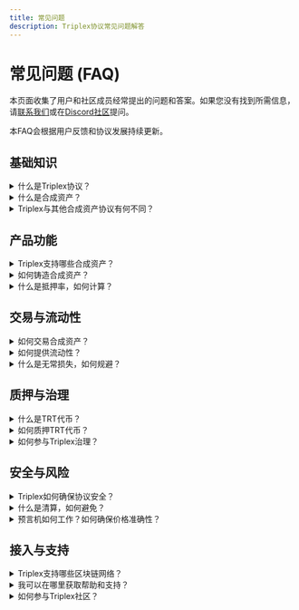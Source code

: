```yaml
---
title: 常见问题
description: Triplex协议常见问题解答
---
```



# 常见问题 (FAQ)

本页面收集了用户和社区成员经常提出的问题和答案。如果您没有找到所需信息，请[联系我们](mailto:support@triplex.io)或在[Discord社区](https://discord.gg/triplex)提问。

<Callout type="info">
  本FAQ会根据用户反馈和协议发展持续更新。
</Callout>

## 基础知识

<details className="rounded-lg border border-gray-200 p-4 dark:border-neutral-800 my-4">
  <summary className="font-medium cursor-pointer">
    什么是Triplex协议？
  </summary>
  <div className="mt-4">
    Triplex是基于Move语言构建的下一代合成资产流动性协议，通过去中心化架构重塑衍生品市场基础设施。该协议允许用户通过超额抵押机制，安全铸造各种合成资产，包括加密货币（sBTC、sETH）、法币（sUSD）、原生代币（sAPT）和现实世界资产的链上映射。
  </div>
</details>

<details className="rounded-lg border border-gray-200 p-4 dark:border-neutral-800 my-4">
  <summary className="font-medium cursor-pointer">
    什么是合成资产？
  </summary>
  <div className="mt-4">
    合成资产是代表其他资产价值的数字代币，由智能合约创建和维护。这些代币能追踪底层资产（如比特币、黄金或股票）的价格，而无需实际持有这些资产。通过合成资产，用户可以在区块链上获得传统资产的价格敞口，享受24/7交易和无国界访问等好处。
  </div>
</details>

<details className="rounded-lg border border-gray-200 p-4 dark:border-neutral-800 my-4">
  <summary className="font-medium cursor-pointer">
    Triplex与其他合成资产协议有何不同？
  </summary>
  <div className="mt-4">
    Triplex的主要差异点包括：
    
    - **基于Move语言构建**：提供更高的安全性和性能
    - **创新的超额抵押机制**：优化资本效率同时保持系统安全性
    - **多链支持**：原生支持多个区块链网络
    - **高精度预言机网络**：确保准确实时的价格发现
    - **模块化架构**：灵活定制和扩展的能力
    - **去中心化治理**：完全由社区控制的参数调整和升级
  </div>
</details>

## 产品功能

<details className="rounded-lg border border-gray-200 p-4 dark:border-neutral-800 my-4">
  <summary className="font-medium cursor-pointer">
    Triplex支持哪些合成资产？
  </summary>
  <div className="mt-4">
    Triplex当前支持以下类别的合成资产：
    
    - **加密货币**：sBTC、sETH、sBNB等
    - **法币**：sUSD、sEUR、sJPY等
    - **原生代币**：sAPT、sSUI等
    - **商品**：sGOLD、sSILVER等
    - **股票**：计划中（需要法律合规评估）
    
    我们会根据社区需求和治理决策持续扩展支持的资产类型。
  </div>
</details>

<details className="rounded-lg border border-gray-200 p-4 dark:border-neutral-800 my-4">
  <summary className="font-medium cursor-pointer">
    如何铸造合成资产？
  </summary>
  <div className="mt-4">
    铸造合成资产的基本步骤：
    
    1. 连接您的钱包到Triplex平台
    2. 存入抵押品（支持BTC、ETH、USDC等）
    3. 选择要铸造的合成资产类型
    4. 确定铸造数量（需符合最低抵押率要求）
    5. 确认交易并签名
    
    铸造后，合成资产会直接发送到您的钱包中，您可以持有、交易或用于其他DeFi活动。
  </div>
</details>

<details className="rounded-lg border border-gray-200 p-4 dark:border-neutral-800 my-4">
  <summary className="font-medium cursor-pointer">
    什么是抵押率，如何计算？
  </summary>
  <div className="mt-4">
    抵押率是指您存入的抵押品价值与铸造的合成资产价值之比，计算公式为：
    
    ```
    抵押率 = (抵押品价值 / 合成资产价值) × 100%
    ```
    
    例如，如果您存入价值1500美元的ETH，并铸造价值1000美元的sBTC，您的抵押率为150%。
    
    Triplex要求不同合成资产有不同的最低抵押率（通常在150%-250%之间），以确保系统安全性。当抵押率低于清算阈值时，您的头寸可能面临清算风险。
  </div>
</details>

## 交易与流动性

<details className="rounded-lg border border-gray-200 p-4 dark:border-neutral-800 my-4">
  <summary className="font-medium cursor-pointer">
    如何交易合成资产？
  </summary>
  <div className="mt-4">
    在Triplex平台上交易合成资产：
    
    1. 连接您的钱包
    2. 导航至"交易"页面
    3. 选择交易对（如sBTC/sUSD）
    4. 输入交易数量
    5. 确认交易详情
    6. 签名交易并等待确认
    
    Triplex的交易平台支持合成资产之间的交易，以及合成资产与原生资产之间的交换。
  </div>
</details>

<details className="rounded-lg border border-gray-200 p-4 dark:border-neutral-800 my-4">
  <summary className="font-medium cursor-pointer">
    如何提供流动性？
  </summary>
  <div className="mt-4">
    提供流动性的步骤：
    
    1. 连接钱包
    2. 访问"流动性"页面
    3. 选择要提供流动性的资产对
    4. 输入两种资产的数量
    5. 确认并签名交易
    
    提供流动性后，您会收到LP代币，代表您在流动性池中的份额。LP代币可以持有以赚取交易费分成，也可用于质押获得额外的TRT奖励。
  </div>
</details>

<details className="rounded-lg border border-gray-200 p-4 dark:border-neutral-800 my-4">
  <summary className="font-medium cursor-pointer">
    什么是无常损失，如何规避？
  </summary>
  <div className="mt-4">
    无常损失是指当您提供流动性时，由于资产价格相对变化导致的潜在损失，与单纯持有这些资产相比。
    
    规避无常损失的策略：
    
    - 为价格相关性高的资产对提供流动性（如稳定币对）
    - 在波动性较低的市场环境中提供流动性
    - 长期提供流动性，让交易费收入抵消无常损失
    - 使用Triplex的单边流动性池（某些特定池不受无常损失影响）
    - 考虑使用Triplex的无常损失保险机制（即将推出）
    
    您可以使用我们的[无常损失计算器](/provideLiquidity/calculator)评估潜在风险。
  </div>
</details>

## 质押与治理

<details className="rounded-lg border border-gray-200 p-4 dark:border-neutral-800 my-4">
  <summary className="font-medium cursor-pointer">
    什么是TRT代币？
  </summary>
  <div className="mt-4">
    TRT（Triplex Token）是Triplex协议的治理和实用代币，主要功能包括：
    
    - 协议治理：持有者可投票决定协议参数和升级
    - 费用分成：质押TRT可获得协议产生的交易费分成
    - 流动性挖矿：为协议提供流动性可获得TRT奖励
    - 参与生态系统：访问高级功能和服务
    
    TRT的总供应量为1亿枚，分配方案包括社区分发、团队和投资者分配、生态基金等。
  </div>
</details>

<details className="rounded-lg border border-gray-200 p-4 dark:border-neutral-800 my-4">
  <summary className="font-medium cursor-pointer">
    如何质押TRT代币？
  </summary>
  <div className="mt-4">
    质押TRT的步骤：
    
    1. 连接钱包
    2. 访问"质押"页面
    3. 输入要质押的TRT数量
    4. 选择锁定期（可选）
    5. 确认并签名交易
    
    质押TRT后，您将获得协议收入分成，分成比例取决于您占总质押量的百分比。选择更长的锁定期可以获得更高的权重和更多奖励。详细信息请查看[TRT质押指南](/trtStaking/staking-guide)。
  </div>
</details>

<details className="rounded-lg border border-gray-200 p-4 dark:border-neutral-800 my-4">
  <summary className="font-medium cursor-pointer">
    如何参与Triplex治理？
  </summary>
  <div className="mt-4">
    参与Triplex治理的方式：
    
    1. 持有或质押TRT代币获得投票权
    2. 访问治理论坛提出和讨论提案
    3. 对提案进行投票（包括参数调整、资金分配、协议升级等）
    4. 参与社区讨论和AMA活动
    
    Triplex采用分层治理结构，包括快速投票（针对参数调整）和全面提案（针对重大变更）。投票权重与质押TRT的数量和锁定期相关。
  </div>
</details>

## 安全与风险

<details className="rounded-lg border border-gray-200 p-4 dark:border-neutral-800 my-4">
  <summary className="font-medium cursor-pointer">
    Triplex如何确保协议安全？
  </summary>
  <div className="mt-4">
    Triplex通过多层安全措施保护协议和用户资产：
    
    - **代码审计**：多家知名安全公司进行全面审计
    - **形式验证**：对核心合约进行数学形式验证
    - **漏洞赏金计划**：鼓励白帽黑客发现漏洞
    - **多重签名**：关键操作需要多方批准
    - **时间锁**：关键参数变更有延迟实施期
    - **渐进式去中心化**：逐步将控制权移交给社区
    - **限额系统**：限制单一操作的规模
    - **异常监控**：实时监控系统异常行为
  </div>
</details>

<details className="rounded-lg border border-gray-200 p-4 dark:border-neutral-800 my-4">
  <summary className="font-medium cursor-pointer">
    什么是清算，如何避免？
  </summary>
  <div className="mt-4">
    清算是当您的抵押率低于清算阈值时触发的过程，会导致您的部分抵押品被卖出以偿还债务。
    
    避免清算的方法：
    
    - 保持足够高的抵押率（建议至少比最低要求高20%）
    - 设置抵押率警报通知
    - 在市场波动加剧时主动增加抵押品或偿还部分债务
    - 使用稳定币作为抵押品以减少价格波动风险
    - 分散使用不同类型的抵押品
    - 考虑使用Triplex的清算保护工具（即将推出）
  </div>
</details>

<details className="rounded-lg border border-gray-200 p-4 dark:border-neutral-800 my-4">
  <summary className="font-medium cursor-pointer">
    预言机如何工作？如何确保价格准确性？
  </summary>
  <div className="mt-4">
    Triplex使用多来源预言机网络确保价格数据的准确性和安全性：
    
    - **多来源聚合**：从多个预言机服务获取数据
    - **中位数过滤**：过滤异常值，使用中位数价格
    - **时间加权平均**：降低价格操纵风险
    - **心跳检查**：确保价格数据的时效性
    - **偏差阈值**：监测价格大幅波动的异常情况
    - **失败备援机制**：预言机失效时的备用方案
    
    此外，Triplex与多个知名预言机网络合作，确保价格数据的可靠性和防篡改性。
  </div>
</details>

## 接入与支持

<details className="rounded-lg border border-gray-200 p-4 dark:border-neutral-800 my-4">
  <summary className="font-medium cursor-pointer">
    Triplex支持哪些区块链网络？
  </summary>
  <div className="mt-4">
    Triplex目前支持以下网络：
    
    - Aptos主网
    - Sui主网
    - 以太坊（计划中）
    - Arbitrum（计划中）
    - Optimism（计划中）
    - 更多网络将根据社区需求和投票决定添加
  </div>
</details>

<details className="rounded-lg border border-gray-200 p-4 dark:border-neutral-800 my-4">
  <summary className="font-medium cursor-pointer">
    我可以在哪里获取帮助和支持？
  </summary>
  <div className="mt-4">
    您可以通过以下渠道获取支持：
    
    - [官方Discord社区](https://discord.gg/triplex)
    - [Twitter](https://twitter.com/triplexprotocol)
    - [Telegram群组](https://t.me/triplexprotocol)
    - [帮助中心](https://help.triplex.io)
    - 电子邮件：support@triplex.io
    
    对于开发者和集成问题，请访问我们的[开发者文档](../developers)。
  </div>
</details>

<details className="rounded-lg border border-gray-200 p-4 dark:border-neutral-800 my-4">
  <summary className="font-medium cursor-pointer">
    如何参与Triplex社区？
  </summary>
  <div className="mt-4">
    参与Triplex社区的方式：
    
    - 加入[Discord](https://discord.gg/triplex)和[Telegram](https://t.me/triplexprotocol)群组
    - 关注我们的[Twitter](https://twitter.com/triplexprotocol)
    - 参与治理论坛讨论
    - 加入社区直播和AMA活动
    - 参与赏金和任务计划
    - 贡献代码或文档
    - 翻译和本地化支持
    - 成为社区大使
    
    我们欢迎所有形式的贡献，共同建设Triplex生态系统！
  </div>
</details> 